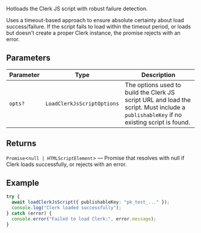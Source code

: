 Hotloads the Clerk JS script with robust failure detection.

Uses a timeout-based approach to ensure absolute certainty about load success/failure.
If the script fails to load within the timeout period, or loads but doesn't create
a proper Clerk instance, the promise rejects with an error.

## Parameters

| Parameter | Type                       | Description                                                                                                                            |
| --------- | -------------------------- | -------------------------------------------------------------------------------------------------------------------------------------- |
| `opts?`   | `LoadClerkJsScriptOptions` | The options used to build the Clerk JS script URL and load the script. Must include a `publishableKey` if no existing script is found. |

## Returns

`Promise`\<<code>null \| HTMLScriptElement</code>\> — Promise that resolves with null if Clerk loads successfully, or rejects with an error.

## Example

```typescript
try {
  await loadClerkJsScript({ publishableKey: "pk_test_..." });
  console.log("Clerk loaded successfully");
} catch (error) {
  console.error("Failed to load Clerk:", error.message);
}
```
